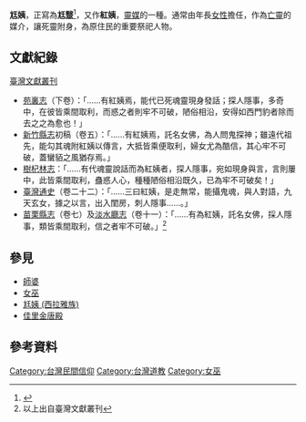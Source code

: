{{Otheruses|尪姨 (西拉雅族)|subject=台灣漢族民間信仰中的女巫|other=被漢人稱為尪姨的[[西拉雅族|西拉雅族]]女祭師}}
{{擴充|time=2014-10-19}}
{{改善來源|time=2014-10-19}}
{{Infobox Hokkien name
| title      = 尪姨
| hanji      = 尪姨
| poj        = ang-î
| sinbhundzi = 
| hanlo      = 
| tl         = ang-î
| bp         = 
| hongim     = 
| hokkienipa = 
| lm         = 
| image      = 
| image_size = 
| caption    = 
}}
'''尪姨'''，正寫為'''尪毉'''<ref name="河洛話">{{cite book |author= 林仙龍 |title= 《《河洛話一千零一頁（卷一A—K）—— 一分鐘悅讀河洛話》》|page= 40頁|year= 2011年|publisher= 釀出版|isbn=  9789866095177}}</ref>，又作'''紅姨'''，[[靈媒|靈媒]]的一種。通常由年長[[女性|女性]]擔任，作為[[亡靈|亡靈]]的媒介，讓死靈附身，為原住民的重要祭祀人物。

==文獻紀錄==
;[[臺灣文獻叢刊|臺灣文獻叢刊]]
*[[苑裏志|苑裏志]]（下卷）：「……有紅姨焉，能代已死魂靈現身發話；探人隱事，多奇中，在彼皆乘間取利，而惑之者則牢不可破，陋俗相沿，安得如西門豹者除而去之之為愈也！」
*[[新竹縣志|新竹縣志]]初稿（卷五）：「……有紅姨焉，託名女佛，為人問鬼探神；雖遠代祖先，能勾其魂附紅姨以傳言，大抵皆乘便取利，婦女尤為酷信，其心牢不可破，蓋蠻貊之風猶存焉。」
*[[樹杞林志|樹杞林志]]：「……有代魂靈說話而為紅姨者，探人隱事，宛如現身與言，言則屢中，此皆乘間取利，蠱惑人心，種種陋俗相沿既久，已為牢不可破矣！」
*[[臺灣通史|臺灣通史]]（卷二十二）：「……三曰紅姨，是走無常，能攝鬼魂，與人對語，九天玄女，據之以言，出入閨房，刺人隱事……。」
*[[苗栗縣志|苗栗縣志]]（卷七）及[[淡水廳志|淡水廳志]]（卷十一）：「……有為紅姨，託名女佛，採人隱事，類皆乘間取利，信之者牢不可破。」<ref>以上出自臺灣文獻叢刊</ref>

==參見==
*[[師婆|師婆]]
*[[女巫|女巫]]
*[[尪姨_(西拉雅族)|尪姨 (西拉雅族)]]
*[[佳里金唐殿|佳里金唐殿]]

==參考資料==
{{reflist}}
{{小作品}}
[[Category:台灣民間信仰|Category:台灣民間信仰]]
[[Category:台灣道教|Category:台灣道教]]
[[Category:女巫|Category:女巫]]